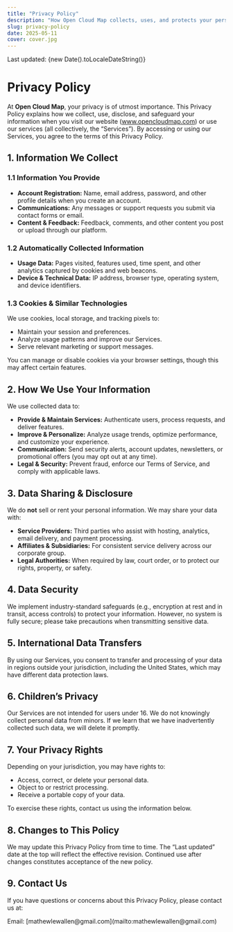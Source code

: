 ```yaml
---
title: "Privacy Policy"
description: "How Open Cloud Map collects, uses, and protects your personal information."
slug: privacy-policy
date: 2025-05-11
cover: cover.jpg
---
```


Last updated: {new Date().toLocaleDateString()}

# Privacy Policy

At **Open Cloud Map**, your privacy is of utmost importance. This Privacy Policy explains how we collect, use, disclose, and safeguard your information when you visit our website (www.opencloudmap.com) or use our services (all collectively, the “Services”). By accessing or using our Services, you agree to the terms of this Privacy Policy.

## 1. Information We Collect

### 1.1 Information You Provide

- **Account Registration:** Name, email address, password, and other profile details when you create an account.
- **Communications:** Any messages or support requests you submit via contact forms or email.
- **Content & Feedback:** Feedback, comments, and other content you post or upload through our platform.

### 1.2 Automatically Collected Information

- **Usage Data:** Pages visited, features used, time spent, and other analytics captured by cookies and web beacons.
- **Device & Technical Data:** IP address, browser type, operating system, and device identifiers.

### 1.3 Cookies & Similar Technologies

We use cookies, local storage, and tracking pixels to:

- Maintain your session and preferences.
- Analyze usage patterns and improve our Services.
- Serve relevant marketing or support messages.

You can manage or disable cookies via your browser settings, though this may affect certain features.

## 2. How We Use Your Information

We use collected data to:

- **Provide & Maintain Services:** Authenticate users, process requests, and deliver features.
- **Improve & Personalize:** Analyze usage trends, optimize performance, and customize your experience.
- **Communication:** Send security alerts, account updates, newsletters, or promotional offers (you may opt out at any time).
- **Legal & Security:** Prevent fraud, enforce our Terms of Service, and comply with applicable laws.

## 3. Data Sharing & Disclosure

We do **not** sell or rent your personal information. We may share your data with:

- **Service Providers:** Third parties who assist with hosting, analytics, email delivery, and payment processing.
- **Affiliates & Subsidiaries:** For consistent service delivery across our corporate group.
- **Legal Authorities:** When required by law, court order, or to protect our rights, property, or safety.

## 4. Data Security

We implement industry-standard safeguards (e.g., encryption at rest and in transit, access controls) to protect your information. However, no system is fully secure; please take precautions when transmitting sensitive data.

## 5. International Data Transfers

By using our Services, you consent to transfer and processing of your data in regions outside your jurisdiction, including the United States, which may have different data protection laws.

## 6. Children’s Privacy

Our Services are not intended for users under 16. We do not knowingly collect personal data from minors. If we learn that we have inadvertently collected such data, we will delete it promptly.

## 7. Your Privacy Rights

Depending on your jurisdiction, you may have rights to:

- Access, correct, or delete your personal data.
- Object to or restrict processing.
- Receive a portable copy of your data.

To exercise these rights, contact us using the information below.

## 8. Changes to This Policy

We may update this Privacy Policy from time to time. The “Last updated” date at the top will reflect the effective revision. Continued use after changes constitutes acceptance of the new policy.

## 9. Contact Us

If you have questions or concerns about this Privacy Policy, please contact us at:

<Note title="Contact Information">
Email: [mathewlewallen@gmail.com](mailto:mathewlewallen@gmail.com)
</Note>
